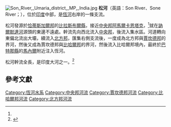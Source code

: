 [[File:Son_River,_Umaria_district,_MP,_India.jpg|thumb]]
'''松河'''（英語：Son River、Sone River；{{lang-hi|सोन नदी}}），位於[[印度|印度]]中部，是[[恆河|恆河]]右岸的一條支流。

松河發源於[[恰蒂斯加爾邦|恰蒂斯加爾邦]]的[[比拉斯布爾縣|比拉斯布爾縣]]，接近[[中央邦|中央邦]][[阿馬爾卡恩塔克|阿馬爾卡恩塔克]]，<ref name="volume 23"/>就在[[訥爾默達河|訥爾默達河]]源頭的東邊不遠處。幹流先向西北流入[[中央邦|中央邦]]，後流入{{link-en|班加沙壩|Bansagar Dam}}集水區。河道轉向東偏北流出大壩，續流入[[北方邦|北方邦]]，匯集右側支流後，一度成為北方邦與[[賈坎德邦|賈坎德邦]]的界河，然後又成為賈坎德邦與[[比哈爾邦|比哈爾邦]]的界河，然後流入比哈爾邦境內，最終於[[巴特那縣|巴特那縣]]的[[馬內爾|馬內爾]]附近注入恆河。

松河幹流全長{{convert|784|km|mi}}，是印度大河之一。<ref name="volume 23">{{cite book| title=Imperial gazetteer of India, Volume 23| edition=| author=Sir William Wilson Hunter| url=http://dsal.uchicago.edu/reference/gazetteer/pager.html?objectid=DS405.1.I34_V23_082.gif| accessdate=2014-06-06| publisher=| pages=76–78| archive-date=2014-07-14| archive-url=https://web.archive.org/web/20140714165858/http://dsal.uchicago.edu/reference/gazetteer/pager.html?objectid=DS405.1.I34_V23_082.gif| dead-url=no}}</ref>

==參考文獻==
{{reflist}}

{{Commonscat|Son River}}
{{Waters of South Asia}}

{{Authority control}}
[[Category:恆河水系|Category:恆河水系]]
[[Category:中央邦河流|Category:中央邦河流]]
[[Category:賈坎德邦河流|Category:賈坎德邦河流]]
[[Category:比哈爾邦河流|Category:比哈爾邦河流]]
[[Category:北方邦河流|Category:北方邦河流]]